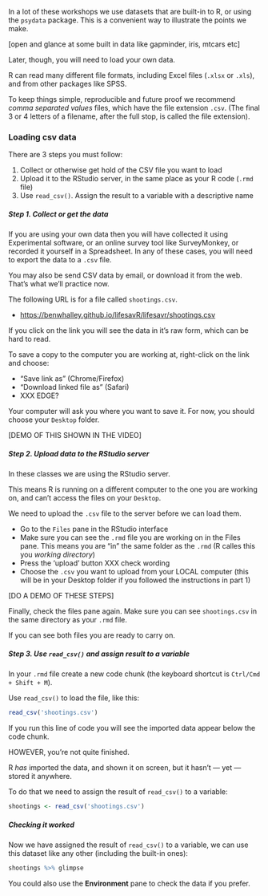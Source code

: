 In a lot of these workshops we use datasets that are built-in to R, or using the `psydata` package.
This is a convenient way to illustrate the points we make.

[open and glance at some built in data like gapminder, iris, mtcars etc]

Later, though, you will need to load your own data.

R can read many different file formats, including Excel files (`.xlsx` or `.xls`), and
from other packages like SPSS.

To keep things simple, reproducible and future proof we recommend *comma separated values* files,
which have the file extension `.csv`.
(The final 3 or 4 letters of a filename, after the full stop, is called the file extension).  




### Loading csv data

There are 3 steps you must follow:

1. Collect or otherwise get hold of the CSV file you want to load
2. Upload it to the RStudio server, in the same place as your R code (`.rmd` file)
3. Use `read_csv()`. Assign the result to a variable with a descriptive name



##### Step 1. Collect or get the data

If you are using your own data then you will have collected it using Experimental software,
or an online survey tool like SurveyMonkey, or recorded it yourself in a Spreadsheet.
In any of these cases, you will need to export the data to a `.csv` file.

You may also be send CSV data by email, or download it from the web. That's what we'll practice now.

The following URL is for a file called `shootings.csv`.

- [https://benwhalley.github.io/lifesavR/lifesavr/shootings.csv](https://benwhalley.github.io/lifesavR/lifesavr/shootings.csv)

If you click on the link you will see the data in it's raw form, which can be hard to read.

To save a copy to the computer you are working at, right-click on the link and choose:

- "Save link as" (Chrome/Firefox)
- "Download linked file as" (Safari)
- XXX EDGE?

Your computer will ask you where you want to save it. For now, you should choose your `Desktop` folder.

[DEMO OF THIS SHOWN IN THE VIDEO]


##### Step 2. Upload data to the RStudio server

In these classes we are using the RStudio server.

This means R is running on a different computer to the one you are working on, and can't access the files on your
`Desktop`.

We need to upload the `.csv` file to the server before we can load them.


- Go to the `Files` pane in the RStudio interface
- Make sure you can see the `.rmd` file you are working on in the Files pane. This means you are "in" the same folder as the `.rmd` (R calles this you *working directory*)
- Press the 'upload' button XXX check wording
- Choose the `.csv` you want to upload from your LOCAL computer (this will be in your Desktop folder if you followed the instructions in part 1)

[DO A DEMO OF THESE STEPS]

Finally, check the files pane again. Make sure you can see `shootings.csv` in the same directory as your `.rmd` file.

If you can see both files you are ready to carry on.



<!--

XXX TODO PAUL - PREV WE SAID THIS BUT I HAVE SWITCHED ABOVE TO RECOMMENDING THEY NAVIGATE TO The
RIGHT PLACE FIRST. I THINK THIS IS MORE INTUITIVE BUT NEED TO CHECK IT WORKS


1. Click the `Upload` button.
1. Ensure the `Target directory` is where you want the uploaded file to appear. For this module it should read `~/lifesavr`. The `~` (pronounced "tilde") means your `Home` directory on the R Studio server. The `/lifesavr` means the folder named `lifesaver` in `Home`.
1. Click the `Choose file` button and select the file you want to upload. After you select a file, its name appears next to the button.
1. Click the `**OK**` button.

-->


##### Step 3. Use `read_csv()` and assign result to a variable

In your `.rmd` file create a new code chunk (the keyboard shortcut is `Ctrl/Cmd + Shift + M`).

Use `read_csv()` to load the file, like this:

```r
read_csv('shootings.csv')
```

If you run this line of code you will see the imported data appear below the code chunk.

HOWEVER, you're not quite finished.

R _has_ imported the data, and shown it on screen, but it hasn't --- yet --- stored it anywhere.

To do that we need to assign the result of `read_csv()` to a variable:

```r
shootings <- read_csv('shootings.csv')
```



##### Checking it worked

Now we have assigned the result of `read_csv()` to a variable, we can use this
dataset like any other (including the built-in ones):

```r
shootings %>% glimpse
```

You could also use the **Environment** pane to check the data if you prefer.
